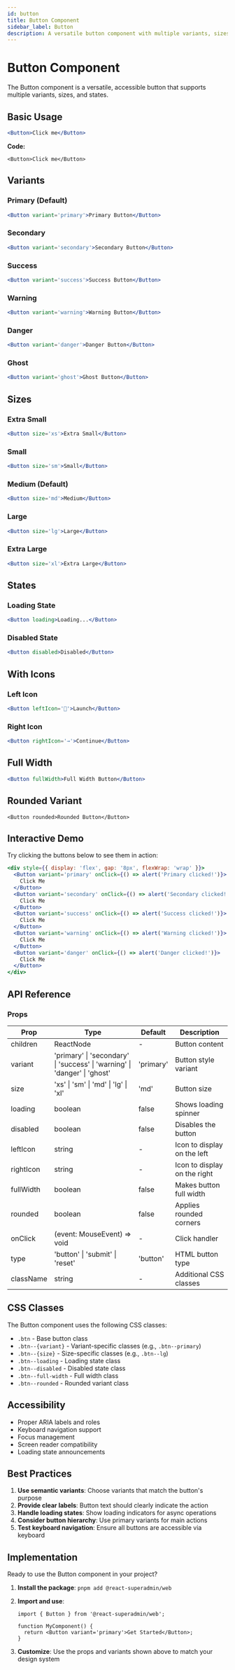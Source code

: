 ```yaml
---
id: button
title: Button Component
sidebar_label: Button
description: A versatile button component with multiple variants, sizes, and states
---
```


# Button Component

The Button component is a versatile, accessible button that supports multiple variants, sizes, and states.

## Basic Usage

```jsx live
<Button>Click me</Button>
```

**Code:**

```tsx
<Button>Click me</Button>
```

## Variants

### Primary (Default)

```jsx live
<Button variant='primary'>Primary Button</Button>
```

### Secondary

```jsx live
<Button variant='secondary'>Secondary Button</Button>
```

### Success

```jsx live
<Button variant='success'>Success Button</Button>
```

### Warning

```jsx live
<Button variant='warning'>Warning Button</Button>
```

### Danger

```jsx live
<Button variant='danger'>Danger Button</Button>
```

### Ghost

```jsx live
<Button variant='ghost'>Ghost Button</Button>
```

## Sizes

### Extra Small

```jsx live
<Button size='xs'>Extra Small</Button>
```

### Small

```jsx live
<Button size='sm'>Small</Button>
```

### Medium (Default)

```jsx live
<Button size='md'>Medium</Button>
```

### Large

```jsx live
<Button size='lg'>Large</Button>
```

### Extra Large

```jsx live
<Button size='xl'>Extra Large</Button>
```

## States

### Loading State

```jsx live
<Button loading>Loading...</Button>
```

### Disabled State

```jsx live
<Button disabled>Disabled</Button>
```

## With Icons

### Left Icon

```jsx live
<Button leftIcon='🚀'>Launch</Button>
```

### Right Icon

```jsx live
<Button rightIcon='→'>Continue</Button>
```

## Full Width

```jsx live
<Button fullWidth>Full Width Button</Button>
```

## Rounded Variant

```tsx
<Button rounded>Rounded Button</Button>
```

## Interactive Demo

Try clicking the buttons below to see them in action:

```jsx live
<div style={{ display: 'flex', gap: '8px', flexWrap: 'wrap' }}>
  <Button variant='primary' onClick={() => alert('Primary clicked!')}>
    Click Me
  </Button>
  <Button variant='secondary' onClick={() => alert('Secondary clicked!')}>
    Click Me
  </Button>
  <Button variant='success' onClick={() => alert('Success clicked!')}>
    Click Me
  </Button>
  <Button variant='warning' onClick={() => alert('Warning clicked!')}>
    Click Me
  </Button>
  <Button variant='danger' onClick={() => alert('Danger clicked!')}>
    Click Me
  </Button>
</div>
```

## API Reference

### Props

| Prop      | Type                                                                      | Default   | Description                  |
| --------- | ------------------------------------------------------------------------- | --------- | ---------------------------- |
| children  | ReactNode                                                                 | -         | Button content               |
| variant   | 'primary' \| 'secondary' \| 'success' \| 'warning' \| 'danger' \| 'ghost' | 'primary' | Button style variant         |
| size      | 'xs' \| 'sm' \| 'md' \| 'lg' \| 'xl'                                      | 'md'      | Button size                  |
| loading   | boolean                                                                   | false     | Shows loading spinner        |
| disabled  | boolean                                                                   | false     | Disables the button          |
| leftIcon  | string                                                                    | -         | Icon to display on the left  |
| rightIcon | string                                                                    | -         | Icon to display on the right |
| fullWidth | boolean                                                                   | false     | Makes button full width      |
| rounded   | boolean                                                                   | false     | Applies rounded corners      |
| onClick   | (event: MouseEvent) => void                                               | -         | Click handler                |
| type      | 'button' \| 'submit' \| 'reset'                                           | 'button'  | HTML button type             |
| className | string                                                                    | -         | Additional CSS classes       |

## CSS Classes

The Button component uses the following CSS classes:

- `.btn` - Base button class
- `.btn--{variant}` - Variant-specific classes (e.g., `.btn--primary`)
- `.btn--{size}` - Size-specific classes (e.g., `.btn--lg`)
- `.btn--loading` - Loading state class
- `.btn--disabled` - Disabled state class
- `.btn--full-width` - Full width class
- `.btn--rounded` - Rounded variant class

## Accessibility

- Proper ARIA labels and roles
- Keyboard navigation support
- Focus management
- Screen reader compatibility
- Loading state announcements

## Best Practices

1. **Use semantic variants**: Choose variants that match the button's purpose
2. **Provide clear labels**: Button text should clearly indicate the action
3. **Handle loading states**: Show loading indicators for async operations
4. **Consider button hierarchy**: Use primary variants for main actions
5. **Test keyboard navigation**: Ensure all buttons are accessible via keyboard

## Implementation

Ready to use the Button component in your project?

1. **Install the package**: `pnpm add @react-superadmin/web`
2. **Import and use**:

   ```tsx
   import { Button } from '@react-superadmin/web';

   function MyComponent() {
     return <Button variant='primary'>Get Started</Button>;
   }
   ```

3. **Customize**: Use the props and variants shown above to match your design system
